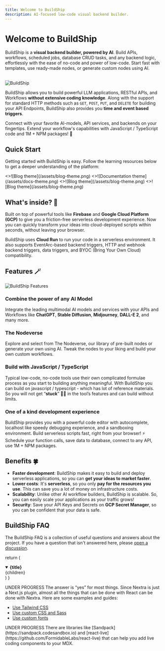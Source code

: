 ```yaml
---
title: Welcome to BuildShip
description: AI-focused low-code visual backend builder.
---
```



# Welcome to BuildShip

BuildShip is a **visual backend builder, powered by AI**. Build APIs, workflows, scheduled jobs, database CRUD tasks, and any backend logic, effortlessly with the ease of no-code and power of low-code. Start fast with templates, use ready-made nodes, or generate custom nodes using AI.   
<br/>

<Image
  src={buildshipOG}
  alt="BuildShip"
  width={1200}
/>

BuildShip allows you to build powerful LLM applications, RESTful APIs, and Workflows **without extensive coding knowledge**. Along with the support for standard HTTP methods such as `GET`, `POST`, `PUT`, and `DELETE` for building your API Endpoints, BuildShip also provides you **time and event based triggers**.

Connect with your favorite AI-models, API services, and backends on your fingertips. Extend your workflow's capabilities with JavaScript / TypeScript code and 1M + NPM packages! 🤯

## Quick Start


Getting started with BuildShip is easy. Follow the learning resources below to get a deeper understanding of the platform:

<Cards num={2}>
  <Card image arrow title="Exploring BuildShip" href="/basics/explore">
    <>![Blog theme](/assets/blog-theme.png)</>
  </Card>
  <Card image arrow title="Nodes" href="/basics/node">
    <>![Documentation theme](/assets/docs-theme.png)</>
  </Card>
  <Card image arrow title="Triggers" href="/basics/trigger">
    <>![Blog theme](/assets/blog-theme.png)</>
  </Card>
  <Card image arrow title="Building a Workflow" href="/basics/workflow">
    <>![Blog theme](/assets/blog-theme.png)</>
  </Card>
</Cards>


## What's inside? 👀

Built on top of powerful tools like **Firebase** and **Google Cloud Platform (GCP)** to give you a friction-free serverless development experience. Now you can quickly transform your ideas into cloud-deployed scripts within seconds, without leaving your browser.

BuildShip uses **Cloud Run** to run your code in a serverless environment. It also supports EventArc-based backend triggers, HTTP and webhook backend triggers, data triggers, and BYOC (Bring Your Own Cloud) compatibility.

## Features 🪄

<Image
  src={features}
  alt="BuildShip Features"
  width={1200}
/>

### Combine the power of any AI Model
Integrate the leading multimodal AI models and services with your APIs and Workflows like **ChatGPT**, **Stable Diffusion**, **Midjourney**, **DALL-E 2**, and many more.

### The Nodeverse
Explore and select from The Nodeverse, our library of pre-built nodes or generate your own using AI. Tweak the nodes to your liking and build your own custom workflows.

### Build with JavaScript / TypeScript 
Typical low-code, no-code tools use their own complicated formulae process as you start to building anything meaningful. With BuildShip you can build on javascript / typescript - which has lot of reference materials. So you will not get “**stuck**” 😶‍🌫️ in the tool’s features and can build without limits.

### One of a kind development experience
BuildShip provides you with a powerful code editor with autocomplete, localhost like speedy debugging experience, and a sandboxing environment. Build serverless scripts fast, right from your browser! ⚡️ Schedule your function calls, save data to database, connect to any API, use 1M + NPM packages.


## Benefits 🍀

- **Faster development**: BuildShip makes it easy to build and deploy serverless applications, so you can **get your ideas to market faster**.
- **Lower costs**: It's **serverless**, so you only **pay for the resources you use**. This can save you a lot of money on infrastructure costs.
- **Scalability**: Unlike other AI workflow builders, BuildShip is scalable. So, you can easily scale your applications as your traffic grows!
- **Security**: Save your API Keys and Secrets on **GCP Secret Manager**, so you can be confident that your data is safe.


## BuildShip FAQ

The BuildShip FAQ is a collection of useful questions and answers about the
project. If you have a question that isn't answered here, please
[open a discussion](https://github.com/rowyio/buildship/discussions).

  return (
    <details
      open
      className="last-of-type:mb-0 rounded-lg bg-neutral-50 dark:bg-neutral-800 p-2 mt-4"
    >
      <summary>
        <strong className="text-lg">{title}</strong>
      </summary>
      <div className="nx-p-2">{children}</div>
    </details>
  )
}

<FAQBox title="Under Progress 🚧">
UNDER PROGRESS
  The answer is “yes” for most things. Since Nextra is just a Next.js plugin, almost all the things
  that can be done with React can be done with Nextra. Here are some examples and guides:

- [Use Tailwind CSS](/docs/guide/tailwind-css)
- [Use custom CSS and Sass](/docs/guide/custom-css)
- [Use custom fonts](https://nextjs.org/docs/basic-features/font-optimization)

</FAQBox>

<FAQBox title="Under Progress 🚧">
UNDER PROGRESS
  There are libraries like [Sandpack](https://sandpack.codesandbox.io) and
  [react-live](https://github.com/FormidableLabs/react-live) that can help you
  add live coding components to your MDX.
</FAQBox>
